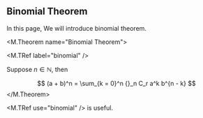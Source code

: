 
## Binomial Theorem

In this page, We will introduce binomial theorem.

<M.Theorem name="Binomial Theorem">

  <M.TRef label="binomial" />

  Suppose $n \in \mathbb{N}$, then

  $$
    (a + b)^n = \sum_{k = 0}^n {}_n C_r a^k b^{n - k}
  $$
</M.Theorem>

<M.TRef use="binomial" /> is useful.
